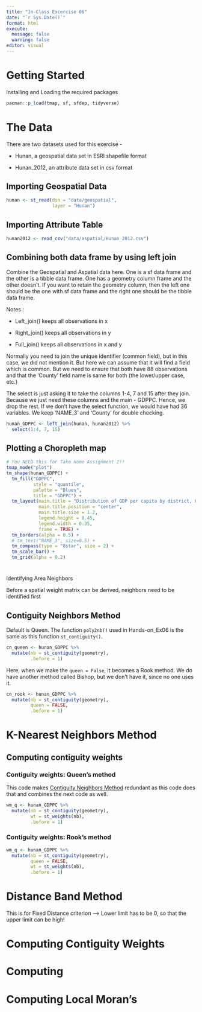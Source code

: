 ```yaml
---
title: "In-Class Excercise 06"
date: "`r Sys.Date()`"
format: html
execute:
  message: false
  warning: false
editor: visual
---
```


# Getting Started

Installing and Loading the required packages

```r
pacman::p_load(tmap, sf, sfdep, tidyverse) 
```

# The Data

There are two datasets used for this exercise -

-   Hunan, a geospatial data set in ESRI shapefile format

-   Hunan_2012, an attribute data set in csv format

## Importing Geospatial Data

```r
hunan <- st_read(dsn = "data/geospatial", 
                 layer = "Hunan")
```

## Importing Attribute Table

```r
hunan2012 <- read_csv("data/aspatial/Hunan_2012.csv")
```

## Combining both data frame by using left join

Combine the Geospatial and Aspatial data here. One is a sf data frame and the other is a tibble data frame. One has a geometry column frame and the other doesn't. If you want to retain the geometry column, then the left one should be the one with sf data frame and the right one should be the tibble data frame.

Notes :

-   Left_join() keeps all observations in x

-   Right_join() keeps all observations in y

-   Full_join() keeps all observations in x and y

Normally you need to join the unique identifier (common field), but in this case, we did not mention it. But here we can assume that it will find a field which is common. But we need to ensure that both have 88 observations and that the 'County' field name is same for both (the lower/upper case, etc.)

The select is just asking it to take the columns 1-4, 7 and 15 after they join. Because we just need these columns and the main - GDPPC. Hence, we drop the rest. If we don't have the select function, we would have had 36 variables. We keep 'NAME_3' and 'County' for double checking.

```r
hunan_GDPPC <- left_join(hunan, hunan2012) %>%
  select(1:4, 7, 15)
```

## Plotting a Choropleth map

```r
# You NEED this for Take Home Assignment 2!!
tmap_mode("plot")
tm_shape(hunan_GDPPC) + 
  tm_fill("GDPPC",
          style = "quantile",
          palette = "Blues",
          title = "GDPPC") + 
  tm_layout(main.title = "Distribution of GDP per capita by district, Hunan Province",
            main.title.position = "center",
            main.title.size = 1.2,
            legend.height = 0.45,
            legend.width = 0.35,
            frame = TRUE) + 
  tm_borders(alpha = 0.5) + 
  # tm_text("NAME_3", size=0.5) + 
  tm_compass(type = "8star", size = 2) + 
  tm_scale_bar() + 
  tm_grid(alpha = 0.2)
```

# 
Identifying Area Neighbors

Before a spatial weight matrix can be derived, neighbors need to be identified first

## Contiguity Neighbors Method

Default is Queen. The function `poly2nb()` used in Hands-on_Ex06 is the same as this function `st_contiguity()`.

```r
cn_queen <- hunan_GDPPC %>%
  mutate(nb = st_contiguity(geometry),
         .before = 1)
```

Here, when we make the `queen = False`, it becomes a Rook method. We do have another method called Bishop, but we don't have it, since no one uses it.

```r
cn_rook <- hunan_GDPPC %>%
  mutate(nb = st_contiguity(geometry),
         queen = FALSE,
         .before = 1)
```

# K-Nearest Neighbors Method

## Computing contiguity weights

### Contiguity weights: Queen's method

This code makes [Contiguity Neighbors Method] redundant as this code does that and combines the next code as well.

```r
wm_q <- hunan_GDPPC %>%
  mutate(nb = st_contiguity(geometry),
         wt = st_weights(nb),
         .before = 1)
```

### Contiguity weights: Rook's method

```r
wm_q <- hunan_GDPPC %>%
  mutate(nb = st_contiguity(geometry),
         queen = FALSE,
         wt = st_weights(nb),
         .before = 1)
```

# Distance Band Method

This is for Fixed Distance criterion --\> Lower limit has to be 0, so that the upper limit can be high!

# Computing Contiguity Weights

# Computing

# Computing Local Moran's
